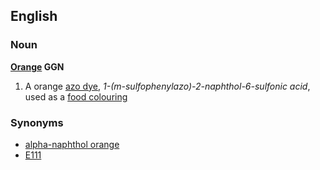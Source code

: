 ==English==

===Noun===
{{wikipedia}}
'''[[orange|Orange]] GGN'''


# A orange [[azo dye]], ''1-(m-sulfophenylazo)-2-naphthol-6-sulfonic acid'', used as a [[food colouring]]

===Synonyms===
*[[alpha-naphthol orange]]
*[[E111]]